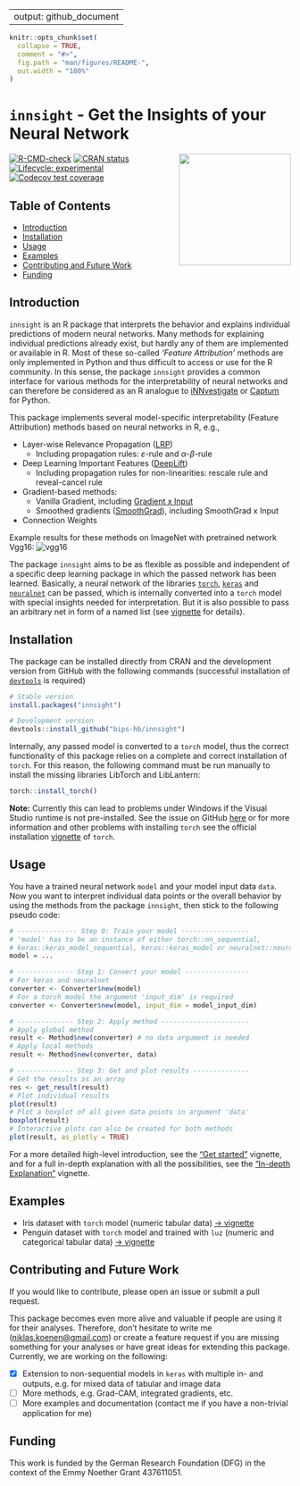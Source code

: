 
---
output: github_document
---

```r
knitr::opts_chunk$set(
  collapse = TRUE,
  comment = "#>",
  fig.path = "man/figures/README-",
  out.width = "100%"
)
```

# `innsight` - Get the Insights of your Neural Network
<a href='https://bips-hb.github.io/innsight'><img src='man/figures/logo.png' align="right" width="200" /></a>

<!-- badges: start -->
[![R-CMD-check](https://github.com/bips-hb/innsight/workflows/R-CMD-check/badge.svg)](https://github.com/bips-hb/innsight/actions)
[![CRAN status](https://www.r-pkg.org/badges/version/innsight)](https://CRAN.R-project.org/package=innsight)
[![Lifecycle: experimental](https://img.shields.io/badge/lifecycle-experimental-orange.svg)](https://lifecycle.r-lib.org/articles/stages.html#experimental)
[![Codecov test coverage](https://codecov.io/gh/bips-hb/innsight/branch/master/graph/badge.svg)](https://app.codecov.io/gh/bips-hb/innsight?branch=master)
<!-- badges: end -->

## Table of Contents

* [Introduction](#introduction)
* [Installation](#installation)
* [Usage](#usage)
* [Examples](#examples)
* [Contributing and Future Work](#contributing-and-future-work)
* [Funding](#funding)

## Introduction

`innsight` is an R package that interprets the behavior and explains individual
predictions of modern neural networks. Many methods for explaining individual
predictions already exist, but hardly any of them are implemented or 
available in R. Most of these so-called *'Feature Attribution'* methods are
only implemented in Python and thus difficult to access or use for the 
R community. In this sense, the package `innsight` provides a common interface
for various methods for the interpretability of neural networks and can 
therefore be considered as an R analogue to 
[iNNvestigate](https://github.com/albermax/innvestigate) or 
[Captum](https://captum.ai/) for Python.

This package implements several model-specific 
interpretability (Feature Attribution) methods based on neural networks in R, e.g., 

* Layer-wise Relevance Propagation ([LRP](https://doi.org/10.1371/journal.pone.0130140))
  * Including propagation rules: $\varepsilon$-rule and $\alpha$-$\beta$-rule
* Deep Learning Important Features ([DeepLift](https://arxiv.org/abs/1704.02685))
  * Including propagation rules for non-linearities: rescale rule and reveal-cancel rule
* Gradient-based methods:
  * Vanilla Gradient, including [Gradient x Input](https://www.jmlr.org/papers/v11/baehrens10a.html)
  * Smoothed gradients ([SmoothGrad](https://arxiv.org/abs/1706.03825)), including
  SmoothGrad x Input
* Connection Weights

Example results for these methods on ImageNet with pretrained network Vgg16:
![vgg16](https://github.com/bips-hb/innsight/blob/master/man/images/vgg16.png?raw=true)

The package `innsight` aims to be as flexible as possible and independent of a 
specific deep learning package in which the passed network has been learned. 
Basically, a neural network of the libraries [`torch`](https://torch.mlverse.org/), [`keras`](https://keras.rstudio.com/) and [`neuralnet`](https://CRAN.R-project.org/package=neuralnet)
can be passed, which is internally converted into a `torch` model with special
insights needed for interpretation. But it is also possible to pass an 
arbitrary net in form of a named list 
(see [vignette](https://bips-hb.github.io/innsight/vignette/detailed_overview.html#model-as-named-list) for details).

## Installation

The package can be installed directly from CRAN and the development version
from GitHub with the following commands (successful 
installation of [`devtools`](https://www.r-project.org/nosvn/pandoc/devtools.html) is required)

```r
# Stable version
install.packages("innsight")

# Development version
devtools::install_github("bips-hb/innsight")
```

Internally, any passed model is converted to a `torch` model, thus the correct 
functionality of this package relies on a complete and correct installation
of `torch`. For this reason, the following command must be run manually to 
install the missing libraries LibTorch and LibLantern:

```r
torch::install_torch()
```

**Note:** Currently this can lead to problems under Windows if the Visual 
Studio runtime is not pre-installed. See the issue on GitHub [here](https://github.com/mlverse/torch/issues/246#issuecomment-695097121) or
for more information and other problems with installing `torch` see the official
installation
[vignette](https://CRAN.R-project.org/package=torch/vignettes/installation.html)
of `torch`.

## Usage

You have a trained neural network `model` and your model input data `data`. Now
you want to interpret individual data points or the overall behavior by using
the methods from the package `innsight`, then stick to the following 
pseudo code:

```r
# --------------- Step 0: Train your model -----------------
# 'model' has to be an instance of either torch::nn_sequential, 
# keras::keras_model_sequential, keras::keras_model or neuralnet::neuralnet
model = ...

# -------------- Step 1: Convert your model ----------------
# For keras and neuralnet
converter <- Converter$new(model)
# For a torch model the argument 'input_dim' is required
converter <- Converter$new(model, input_dim = model_input_dim)

# -------------- Step 2: Apply method ----------------------
# Apply global method
result <- Method$new(converter) # no data argument is needed
# Apply local methods
result <- Method$new(converter, data)

# -------------- Step 3: Get and plot results --------------
# Get the results as an array
res <- get_result(result)
# Plot individual results
plot(result)
# Plot a boxplot of all given data points in argument 'data' 
boxplot(result)
# Interactive plots can also be created for both methods
plot(result, as_plotly = TRUE)
```

For a more detailed high-level introduction, see the ["Get started"](https://bips-hb.github.io/innsight/articles/innsight.html) vignette, and for a full in-depth explanation with all the possibilities, see 
the ["In-depth Explanation"](https://bips-hb.github.io/innsight/vignette/detailed_overview.html) vignette.


## Examples

- Iris dataset with `torch` model (numeric tabular data) 
[&#8594; vignette](https://bips-hb.github.io/innsight/vignette/example_1_iris.html)
- Penguin dataset with `torch` model and trained with `luz` (numeric and categorical tabular data)
[&#8594; vignette](https://bips-hb.github.io/innsight/vignette/example_2_penguin.html)


## Contributing and Future Work

If you would like to contribute, please open an issue or submit a pull request.

This package becomes even more alive and valuable if people are using it for 
their analyses. Therefore, don't hesitate to write me (<niklas.koenen@gmail.com>) 
or create a feature request if you are missing something for your analyses or 
have great ideas for extending this package. Currently, we are working on the following:

- [x]  Extension to non-sequential models in `keras` with multiple in- and 
outputs, e.g. for mixed data of tabular and image data
- [ ]  More methods, e.g. Grad-CAM, integrated gradients, etc.
- [ ]  More examples and documentation (contact me if you have a non-trivial
application for me)

## Funding
This work is funded by the German Research Foundation (DFG) in the context
of the Emmy Noether Grant 437611051.

